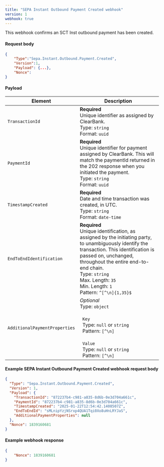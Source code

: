```yaml
---
title: "SEPA Instant Outbound Payment Created webhook"
version: 1
webhook: true
---
```


This webhook confirms an SCT Inst outbound payment has been created.

#### Request body

```json
{
    "Type":"Sepa.Instant.Outbound.Payment.Created",
    "Version":1,
    "Payload": {...},
    "Nonce":
}
```

#### Payload

| Element                       | Description                                                                                                                                                                                                                                                                                               |
| ----------------------------- | --------------------------------------------------------------------------------------------------------------------------------------------------------------------------------------------------------------------------------------------------------------------------------------------------------- |
| `TransactionId`               | **Required**<br />Unique identifier as assigned by ClearBank.<br/>Type: `string`<br/>Format: `uuid`                                                                                                                                                                                                       |
| `PaymentId`                   | **Required**<br />Unique identifier for payment assigned by ClearBank. This will match the paymentId returned in the 202 response when you initiated the payment.<br/>Type: `string` <br/>Format: `uuid`                                                                                                  |
| `TimestampCreated`            | **Required**<br />Date and time transaction was created, in UTC.<br /> Type: `string`<br/>Format: `date-time`                                                                                                                                                                                             |
| `EndToEndIdentification`      | **Required**<br />Unique identification, as assigned by the initiating party, to unambiguously identify the transaction. This identification is passed on, unchanged, throughout the entire end-to-end chain.<br/>Type: `string`<br/>Max. Length: `35`<br/>Min. Length: `1` <br/>Pattern: `^[^\n]{1,35}$` |
| `AdditionalPaymentProperties` | *Optional*<br />Type: `object`<br/><br/>&nbsp;&nbsp;`Key`<br/>&nbsp;&nbsp;Type: `null` or `string`<br/>&nbsp;&nbsp;Pattern: `[^\n]`<br/><br/>&nbsp;&nbsp;`Value`<br/>&nbsp;&nbsp;Type: `null` or `string`<br/>&nbsp;&nbsp;Pattern: `[^\n]`                                                                |

#### Example SEPA Instant Outbound Payment Created webhook request body

```json
{
  "Type": "Sepa.Instant.Outbound.Payment.Created",
  "Version": 1,
  "Payload": {
    "TransactionId": "872237b4-c981-a835-8d6b-0e3d704a661c",
    "PaymentId": "872237b4-c981-a835-8d6b-0e3d704a661c",
    "TimestampCreated": "2025-01-22T12:54:42.1408507Z",
    "EndToEndId": "sMLnipYzjNSrxp4QUA1Tqi0Xo8uHnLRYJaS",
    "AdditionalPaymentProperties": null
  },
  "Nonce": 1839160681
}
```

#### Example webhook response

```json
{
    "Nonce": 1839160681
}
```